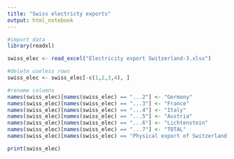 ```yaml
---
title: "Swiss electricty exports"
output: html_notebook
---
```


```r
#import data
library(readxl)

swiss_elec <- read_excel("Electricity export Switzerland-3.xlsx")
```

```r
#delete useless rows
swiss_elec <- swiss_elec[-c(1,2,3,4), ]

#rename columns
names(swiss_elec)[names(swiss_elec) == "...2"] <- "Germany"
names(swiss_elec)[names(swiss_elec) == "...3"] <- "France"
names(swiss_elec)[names(swiss_elec) == "...4"] <- "Italy"
names(swiss_elec)[names(swiss_elec) == "...5"] <- "Austria"
names(swiss_elec)[names(swiss_elec) == "...6"] <- "Lichtenstein"
names(swiss_elec)[names(swiss_elec) == "...7"] <- "TOTAL"
names(swiss_elec)[names(swiss_elec) == "Physical export of Switzerland of electricity by country"] <- "Exports"

print(swiss_elec)
```

```r

```


